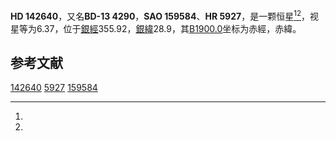 {{Starbox begin
| name = HD 142640
}}
{{Starbox observe
| epoch = [[J2000.0|J2000.0]]
| constell = {{星座名待查}}<ref name=SIMBAD>{{cite web
 | url=http://simbad.u-strasbg.fr/simbad/sim-id?Ident=HR+5927
 | title =Pulsating variable Star
 | publisher=Centre de Données astronomiques de Strasbourg
 | work=SIMBAD
 | accessdate=2012-07-13}}</ref><ref name=DATA>{{cite web
 | url=http://vizier.u-strasbg.fr/viz-bin/VizieR-5?-out.add=.&-source=5050&-corr=PK=HR&-out.max=9999&HR=5927
 | title=VizieR Detailed Page
 | accessdate=2012-07-13
 | archive-url=https://web.archive.org/web/20190216084703/http://vizier.u-strasbg.fr/viz-bin/VizieR-5?-out.add=.&-source=5050&-corr=PK=HR&-out.max=9999&HR=5927
 | archive-date=2019-02-16
 | dead-url=yes
 }}</ref>
| 星官 = 
| ra = {{RA|15|56|14.4}}<ref name=SIMBAD /><ref name=DATA />
| dec = {{DEC|-14|23|58}}<ref name=SIMBAD /><ref name=DATA />
| appmag_v = 6.37<ref name=SIMBAD /><ref name=DATA />
}}
{{Starbox character
| class = F7V:<ref name=SIMBAD /><ref name=DATA />
| b-v = 0.48<ref name=SIMBAD /><ref name=DATA />
| u-b = 0.08<ref name=SIMBAD /><ref name=DATA />
| r-i = <ref name=SIMBAD /><ref name=DATA />
| variable = 
}}
{{Starbox astrometry
| radial_v = 0.08
| prop_mo_ra = -6
| parallax = 
| p_error = 
}}
{{Starbox catalog
| names =BD-13 4290，[[SAO星表|SAO]] 159584，[[HD星表|HD]] 142640，[[HR星表|HR]] 5927}}
{{Starbox reference |Simbad=HR+5927}}
{{Starbox end}}

'''HD 142640'''，又名'''BD-13 4290'''，'''SAO 159584'''、'''HR 5927'''，是一颗恒星<ref name=SIMBAD /><ref name=DATA />，视星等为6.37，位于[[銀道座標系|銀經]]355.92，[[銀道座標系|銀緯]]28.9，其[[B1900.0|B1900.0]]坐标为赤經{{RA|15|50|37.9}}，赤緯{{DEC|-14|28.9|19}}。

== 参考文献 ==
{{reflist}}

{{star-stub}}

[[Category:HD和HDE天體|142640]]
[[Category:HR天體|5927]]
[[Category:SAO天體|159584]]